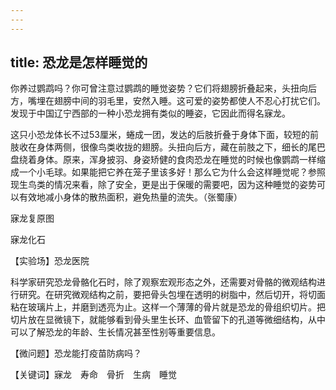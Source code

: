 ```yaml
---
---
---
```

title: 恐龙是怎样睡觉的
---




你养过鹦鹉吗？你可曾注意过鹦鹉的睡觉姿势？它们将翅膀折叠起来，头扭向后方，嘴埋在翅膀中间的羽毛里，安然入睡。这可爱的姿势都使人不忍心打扰它们。发现于中国辽宁西部的一种小恐龙拥有类似的睡姿，它因此而得名寐龙。

这只小恐龙体长不过53厘米，蜷成一团，发达的后肢折叠于身体下面，较短的前肢收在身体两侧，很像鸟类收拢的翅膀。头扭向后方，藏在前肢之下，细长的尾巴盘绕着身体。原来，浑身披羽、身姿矫健的食肉恐龙在睡觉的时候也像鹦鹉一样缩成一个小毛球。如果能把它养在笼子里该多好！那么它为什么会这样睡觉呢？参照现生鸟类的情况来看，除了安全，更是出于保暖的需要吧，因为这种睡觉的姿势可以有效地减小身体的散热面积，避免热量的流失。（张蜀康）

寐龙复原图



寐龙化石





【实验场】恐龙医院

科学家研究恐龙骨骼化石时，除了观察宏观形态之外，还需要对骨骼的微观结构进行研究。在研究微观结构之前，要把骨头包埋在透明的树脂中，然后切开，将切面粘在玻璃片上，并磨到透亮为止。这样一个薄薄的骨片就是恐龙的骨组织切片。把切片放在显微镜下，就能够看到骨头里生长环、血管留下的孔道等微细结构，从中可以了解恐龙的年龄、生长情况甚至性别等重要信息。

【微问题】恐龙能打疫苗防病吗？

【关键词】寐龙　寿命　骨折　生病　睡觉